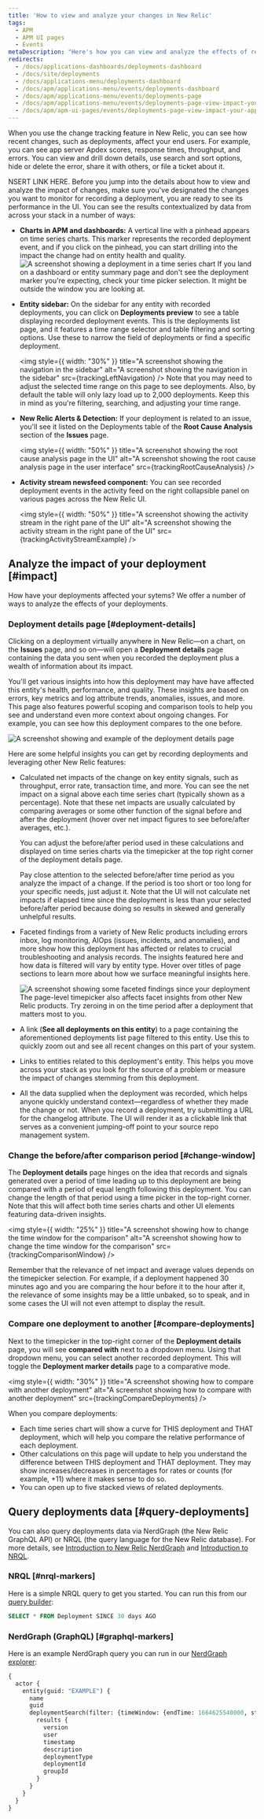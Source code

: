 ```yaml
---
title: 'How to view and analyze your changes in New Relic'
tags:
  - APM
  - APM UI pages
  - Events
metaDescription: "Here's how you can view and analyze the effects of recent changes on Apdex scores, response times, throughput, and errors."
redirects:
  - /docs/applications-dashboards/deployments-dashboard
  - /docs/site/deployments
  - /docs/applications-menu/deployments-dashboard
  - /docs/apm/applications-menu/events/deployments-dashboard
  - /docs/apm/applications-menu/events/deployments-page
  - /docs/apm/applications-menu/events/deployments-page-view-impact-your-app-users
  - /docs/apm/apm-ui-pages/events/deployments-page-view-impact-your-app-users
---
```












When you use the change tracking feature in New Relic, you can see how recent changes, such as deployments, affect your end users. For example, you can see app server Apdex scores, response times, throughput, and errors. You can view and drill down details, use search and sort options, hide or delete the error, share it with others, or file a ticket about it.

NSERT LINK HERE. Before you jump into the details about how to view and analyze the impact of changes, make sure you've designated the changes you want to monitor for recording a deployment, you are ready to see its performance in the UI. You can see the results contextualized by data from across your stack in a number of ways:

* **Charts in APM and dashboards:** A vertical line with a pinhead appears on time series charts. This marker represents the recorded deployment event, and if you click on the pinhead, you can start drilling into the impact the change had on entity health and quality.
    <img
      title="A screenshot showing a deployment in a time series chart"
      alt="A screenshot showing a deployment in a time series chart"
      src={trackingDeploymentinTimeseriesChart}
    />
    <Callout variant="tip">
      If you land on a dashboard or entity summary page and don't see the deployment marker you're expecting, check your time picker selection. It might be outside the window you are looking at.
    </Callout>
* **Entity sidebar:** On the sidebar for any entity with recorded deployments, you can click on **Deployments preview** to see a table displaying recorded deployment events. This is the deployments list page, and it features a time range selector and table filtering and sorting options. Use these to narrow the field of deployments or find a specific deployment.

    <img
      style={{ width: "30%" }}
      title="A screenshot showing the navigation in the sidebar"
      alt="A screenshot showing the navigation in the sidebar"
      src={trackingLeftNavigation}
    />
    <Callout variant="tip">
      Note that you may need to adjust the selected time range on this page to see deployments. Also, by default the table will only lazy load up to 2,000 deployments. Keep this in mind as you're filtering, searching, and adjusting your time range.
    </Callout>
* **New Relic Alerts & Detection:** If your deployment is related to an issue, you'll see it listed on the Deployments table of the **Root Cause Analysis** section of the **Issues** page.

    <img
      style={{ width: "50%" }}
      title="A screenshot showing the root cause analysis page in the UI"
      alt="A screenshot showing the root cause analysis page in the user interface"
      src={trackingRootCauseAnalysis}
    />
* **Activity stream newsfeed component:** You can see recorded deployment events in the activity feed on the right collapsible panel on various pages across the New Relic UI.

    <img
      style={{ width: "50%" }}
      title="A screenshot showing the activity stream in the right pane of the UI"
      alt="A screenshot showing the activity stream in the right pane of the UI"
      src={trackingActivityStreamExample}
    />

## Analyze the impact of your deployment [#impact]

How have your deployments affected your sytems? We offer a number of ways to analyze the effects of your deployments.

### Deployment details page [#deployment-details]

Clicking on a deployment virtually anywhere in New Relic—on a chart, on the **Issues** page, and so on—will open a **Deployment details** page containing the data you sent when you recorded the deployment plus a wealth of information about its impact.

You'll get various insights into how this deployment may have have affected this entity's health, performance, and quality. These insights are based on errors, key metrics and log attribute trends, anomalies, issues, and more. This page also features powerful scoping and comparison tools to help you see and understand even more context about ongoing changes. For example, you can see how this deployment compares to the one before.

<img
  title="A screenshot showing and example of the deployment details page"
  alt="A screenshot showing and example of the deployment details page"
  src={trackingDeploymentDetails}
/>

Here are some helpful insights you can get by recording deployments and leveraging other New Relic features:

* Calculated net impacts of the change on key entity signals, such as throughput, error rate, transaction time, and more. You can see the net impact on a signal above each time series chart (typically shown as a percentage). Note that these net impacts are usually calculated by comparing averages or some other function of the signal before and after the deployment (hover over net impact figures to see before/after averages, etc.).

    You can adjust the before/after period used in these calculations and displayed on time series charts via the timepicker at the top right corner of the deployment details page.

    <Callout variant="tip">
      Pay close attention to the selected before/after time period as you analyze the impact of a change. If the period is too short or too long for your specific needs, just adjust it. Note that the UI will not calculate net impacts if elapsed time since the deployment is less than your selected before/after period because doing so results in skewed and generally unhelpful results.
    </Callout>
* Faceted findings from a variety of New Relic products including errors inbox, log monitoring, AIOps (issues, incidents, and anomalies), and more show how this deployment has affected or relates to crucial troubleshooting and analysis records. The insights featured here and how data is filtered will vary by entity type. Hover over titles of page sections to learn more about how we surface meaningful insights here.

    <img
      title="A screenshot showing some faceted findings since your deployment"
      alt="A screenshot showing some faceted findings since your deployment"
      src={trackingFacetedFindings}
    />
    <Callout variant="tip">
      The page-level timepicker also affects facet insights from other New Relic products. Try zeroing in on the time period after a deployment that matters most to you.
    </Callout>
* A link (**See all deployments on this entity**) to a page containing the aforementioned deployments list page filtered to this entity. Use this to quickly zoom out and see all recent changes on this part of your system.
* Links to entities related to this deployment's entity. This helps you move across your stack as you look for the source of a problem or measure the impact of changes stemming from this deployment.
* All the data supplied when the deployment was recorded, which helps anyone quickly understand context—regardless of whether they made the change or not.
    <Callout variant="tip">
      When you record a deployment, try submitting a URL for the changelog attribute. The UI will render it as a clickable link that serves as a convenient jumping-off point to your source repo management system.
    </Callout>

### Change the before/after comparison period [#change-window]

The **Deployment details** page hinges on the idea that records and signals generated over a period of time leading up to this deployment are being compared with a period of equal length following this deployment. You can change the length of that period using a time picker in the top-right corner. Note that this will affect both time series charts and other UI elements featuring data-driven insights.

<img
  style={{ width: "25%" }}
  title="A screenshot showing how to change the time window for the comparison"
  alt="A screenshot showing how to change the time window for the comparison"
  src={trackingComparisonWindow}
/>

<Callout variant="tip">
  Remember that the relevance of net impact and average values depends on the timepicker selection. For example, if a deployment happened 30 minutes ago and you are comparing the hour before it to the hour after it, the relevance of some insights may be a little unbaked, so to speak, and in some cases the UI will not even attempt to display the result.
</Callout>

### Compare one deployment to another [#compare-deployments]

Next to the timepicker in the top-right corner of the **Deployment details** page, you will see **compared with** next to a dropdown menu. Using that dropdown menu, you can select another recorded deployment. This will toggle the **Deployment marker details** page to a comparative mode.

<img
  style={{ width: "30%" }}
  title="A screenshot showing how to compare with another deployment"
  alt="A screenshot showing how to compare with another deployment"
  src={trackingCompareDeployments}
/>

When you compare deployments:

* Each time series chart will show a curve for THIS deployment and THAT deployment, which will help you compare the relative performance of each deployment.
* Other calculations on this page will update to help you understand the difference between THIS deployment and THAT deployment. They may show increases/decreases in percentages for rates or counts (for example, +11) where it makes sense to do so.
* You can open up to five stacked views of related deployments.

## Query deployments data [#query-deployments]

You can also query deployments data via NerdGraph (the New Relic GraphQL API) or NRQL (the query language for the New Relic database). For more details, see [Introduction to New Relic NerdGraph](/docs/apis/nerdgraph/get-started/introduction-new-relic-nerdgraph/) and [Introduction to NRQL](docs/query-your-data/nrql-new-relic-query-language/get-started/introduction-nrql-new-relics-query-language/).

### NRQL [#nrql-markers]

Here is a simple NRQL query to get you started. You can run this from our [query builder](/docs/query-your-data/explore-query-data/query-builder/introduction-query-builder):

```sql
SELECT * FROM Deployment SINCE 30 days AGO
```

### NerdGraph (GraphQL) [#graphql-markers]

Here is an example NerdGraph query you can run in our [NerdGraph explorer](/docs/apis/nerdgraph/get-started/nerdgraph-explorer#find):

```graphql
{
  actor {
    entity(guid: "EXAMPLE") {
      name
      guid
      deploymentSearch(filter: {timeWindow: {endTime: 1664625540000, startTime: 1664516940000}}) {
        results {
          version
          user
          timestamp
          description
          deploymentType
          deploymentId
          groupId
        }
      }
    }
  }
}
```